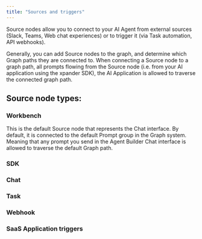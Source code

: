 ```yaml
---
title: "Sources and triggers"
---
```


Source nodes allow you to connect to your AI Agent from external sources (Slack, Teams, Web chat experiences) or to trigger it (via Task automation, API webhooks).

Generally, you can add Source nodes to the graph, and determine which Graph paths they are connected to. When connecting a Source node to a graph path, all prompts flowing from the Source node (i.e. from your AI application using the xpander SDK), the AI Application is allowed to traverse the connected graph path.

## Source node types:

### Workbench

This is the default Source node that represents the Chat interface. By default, it is connected to the default Prompt group in the Graph system. Meaning that any prompt you send in the Agent Builder Chat interface is allowed to traverse the default Graph path.

### SDK

### Chat

### Task

### Webhook

### SaaS Application triggers